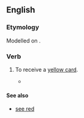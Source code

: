 ==English==

===Etymology===
Modelled on {{m|en|see red}}.

===Verb===
{{head|en|verb|head=[[see]] [[yellow]]}}

# {{label|en|idiomatic|football}} To receive a [[yellow card]].
#* {{quote-journal
|date=December 29, 2011
|author=Keith Jackson
|title=SPL: Celtic 1 Rangers 0
|work=Daily Record
|url=http://www.dailyrecord.co.uk/football/spl/celtic/2011/12/29/spl-celtic-1-rangers-0-86908-23665738/
|page=
|passage=Healy’s first act was to crudely wipe out Forrest on the touchline. He '''saw yellow''' when it could have been red. <br> Lafferty then had his name taken for a late one on Adam Matthews.}}

====See also====
* [[see red]]